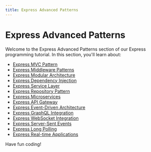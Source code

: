 ```yaml
---
title: Express Advanced Patterns
---
```


# Express Advanced Patterns

Welcome to the Express Advanced Patterns section of our Express programming tutorial. In this section, you'll learn about:

- [Express MVC Pattern](./0-express-mvc-pattern.mdx)
- [Express Middleware Patterns](./1-express-middleware-patterns.mdx)
- [Express Modular Architecture](./2-express-modular-architecture.mdx)
- [Express Dependency Injection](./3-express-dependency-injection.mdx)
- [Express Service Layer](./4-express-service-layer.mdx)
- [Express Repository Pattern](./5-express-repository-pattern.mdx)
- [Express Microservices](./6-express-microservices.mdx)
- [Express API Gateway](./7-express-api-gateway.mdx)
- [Express Event-Driven Architecture](./8-express-event-driven-architecture.mdx)
- [Express GraphQL Integration](./9-express-graphql-integration.mdx)
- [Express WebSocket Integration](./10-express-websocket-integration.mdx)
- [Express Server-Sent Events](./11-express-server-sent-events.mdx)
- [Express Long Polling](./12-express-long-polling.mdx)
- [Express Real-time Applications](./13-express-real-time-applications.mdx)

Have fun coding!